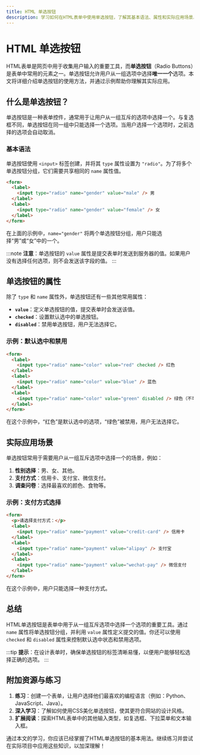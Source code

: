 ```yaml
---
title: HTML 单选按钮
description: 学习如何在HTML表单中使用单选按钮，了解其基本语法、属性和实际应用场景。
---
```


# HTML 单选按钮

HTML表单是网页中用于收集用户输入的重要工具，而**单选按钮**（Radio Buttons）是表单中常用的元素之一。单选按钮允许用户从一组选项中选择**唯一一个**选项。本文将详细介绍单选按钮的使用方法，并通过示例帮助你理解其实际应用。

## 什么是单选按钮？

单选按钮是一种表单控件，通常用于让用户从一组互斥的选项中选择一个。与复选框不同，单选按钮在同一组中只能选择一个选项。当用户选择一个选项时，之前选择的选项会自动取消。

### 基本语法

单选按钮使用 `<input>` 标签创建，并将其 `type` 属性设置为 `"radio"`。为了将多个单选按钮分组，它们需要共享相同的 `name` 属性值。

```html
<form>
  <label>
    <input type="radio" name="gender" value="male" /> 男
  </label>
  <label>
    <input type="radio" name="gender" value="female" /> 女
  </label>
</form>
```

在上面的示例中，`name="gender"` 将两个单选按钮分组，用户只能选择“男”或“女”中的一个。

:::note
**注意**：单选按钮的 `value` 属性是提交表单时发送到服务器的值。如果用户没有选择任何选项，则不会发送该字段的值。
:::

## 单选按钮的属性

除了 `type` 和 `name` 属性外，单选按钮还有一些其他常用属性：

- **`value`**：定义单选按钮的值，提交表单时会发送该值。
- **`checked`**：设置默认选中的单选按钮。
- **`disabled`**：禁用单选按钮，用户无法选择它。

### 示例：默认选中和禁用

```html
<form>
  <label>
    <input type="radio" name="color" value="red" checked /> 红色
  </label>
  <label>
    <input type="radio" name="color" value="blue" /> 蓝色
  </label>
  <label>
    <input type="radio" name="color" value="green" disabled /> 绿色（不可选）
  </label>
</form>
```

在这个示例中，“红色”是默认选中的选项，“绿色”被禁用，用户无法选择它。

## 实际应用场景

单选按钮常用于需要用户从一组互斥选项中选择一个的场景，例如：

1. **性别选择**：男、女、其他。
2. **支付方式**：信用卡、支付宝、微信支付。
3. **调查问卷**：选择最喜欢的颜色、食物等。

### 示例：支付方式选择

```html
<form>
  <p>请选择支付方式：</p>
  <label>
    <input type="radio" name="payment" value="credit-card" /> 信用卡
  </label>
  <label>
    <input type="radio" name="payment" value="alipay" /> 支付宝
  </label>
  <label>
    <input type="radio" name="payment" value="wechat-pay" /> 微信支付
  </label>
</form>
```

在这个示例中，用户只能选择一种支付方式。

## 总结

HTML单选按钮是表单中用于从一组互斥选项中选择一个选项的重要工具。通过 `name` 属性将单选按钮分组，并利用 `value` 属性定义提交的值。你还可以使用 `checked` 和 `disabled` 属性来控制默认选中状态和禁用选项。

:::tip
**提示**：在设计表单时，确保单选按钮的标签清晰易懂，以便用户能够轻松选择正确的选项。
:::

## 附加资源与练习

1. **练习**：创建一个表单，让用户选择他们最喜欢的编程语言（例如：Python、JavaScript、Java）。
2. **深入学习**：了解如何使用CSS美化单选按钮，使其更符合网站的设计风格。
3. **扩展阅读**：探索HTML表单中的其他输入类型，如复选框、下拉菜单和文本输入框。

通过本文的学习，你应该已经掌握了HTML单选按钮的基本用法。继续练习并尝试在实际项目中应用这些知识，以加深理解！